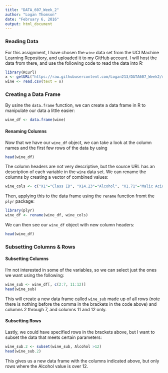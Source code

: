 ```yaml
---
title: "DATA_607_Week_2"
author: "Logan Thomson"
date: "February 6, 2016"
output: html_document
---
```


### **Reading Data**
For this assignment, I have chosen the `wine` data set from the UCI Machine Learning Repository, and uploaded it to my GitHub account. I will host the data from there, and use the following code to read the data into R:  

```r
library(RCurl)
x <- getURL("https://raw.githubusercontent.com/Logan213/DATA607_Week2/master/wine.data.txt")
wine <- read.csv(text = x)
```

### **Creating a Data Frame**  

By usine the `data.frame` function, we can create a data frame in R to manipulate our data a little easier:  
```r
wine_df <- data.frame(wine)
```

#### **Renaming Columns**

Now that we have our `wine_df` object, we can take a look at the column names and the first few rows of the data by using  
```r
head(wine_df)
```

The column headers are not very descriptive, but the source URL has an description of each variable in the `wine` data set. We can rename the columns by creating a vector of combined values:  
```r
wine_cols <- c("X1"="Class ID", "X14.23"="Alcohol", "X1.71"="Malic Acid", "X2.43"="Ash", "X15.6"="Alcalinity", "X127"="Magnesium", "X2.8"="Total Phenols", "X3.06"="Flavanoids", "X.28"="Nonflavanoid Phenols", "X2.29"="Proanthocyanins", "X5.64"="Color Intensity", "X1.04"="Hue", "X3.92"="OD280/OD315", "X1065"="Proline")
```

Then, applying this to the data frame using the `rename` function fromt the `plyr` package:
```r
library(plyr)
wine_df <- rename(wine_df, wine_cols)
```

We can then see our `wine_df` object with new column headers:
```r
head(wine_df)
```

### **Subsetting Columns & Rows**

#### **Subsetting Columns**

I'm not interested in some of the variables, so we can select just the ones we want using the following:  
```r
wine_sub <- wine_df[, c(2:7, 11:12)]
head(wine_sub)
```
This will create a new data frame called `wine_sub` made up of all rows (note there is nothing before the comma in the brackets in the code above) and columns 2 through 7, and columns 11 and 12 only.  

#### **Subsetting Rows**

Lastly, we could have specified rows in the brackets above, but I want to subset the data that meets certain parameters:
```r
wine_sub.2 <- subset(wine_sub, Alcohol >12)
head(wine_sub.2)
```
This gives us a new data frame with the columns indicated above, but only rows where the Alcohol value is over 12.